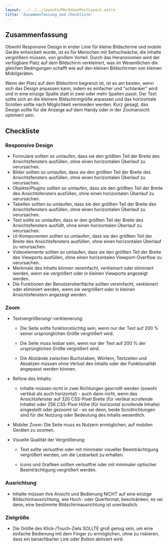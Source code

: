 ```yaml
---
layout: ../../../layouts/MarkdownPostLayout.astro
title: 'Zusammenfassung und Checkliste'
---
```


## Zusammenfassung

Obwohl Responsive Design in erster Linie für kleine Bildschirme und mobile Geräte entwickelt wurde,
ist es für Menschen mit Sehschwäche, die Inhalte vergrößern müssen, von großem Vorteil. Durch das
Heranzoomen wird der verfügbare Platz auf dem Bildschirm verkleinert, was im Wesentlichen die
gleichen Bedingungen schafft wie auf den kleinen Bildschirmen von kleinen Mobilgeräten.

Wenn der Platz auf dem Bildschirm begrenzt ist, ist es am besten, wenn sich das Design anpassen kann,
indem es einfacher und "schlanker" wird und in eine einzige Spalte statt in zwei oder mehr Spalten
passt. Der Text sollte sich an die kleinere Bildschirmgröße anpassen und das horizontale Scrollen
sollte nach Möglichkeit vermieden werden. Kurz gesagt, das Design sollte für die Anzeige auf dem
Handy oder in der Zoomansicht optimiert sein.

## Checkliste

### Responsive Design

- Formulare sollten so umlaufen, dass sie den größten Teil der Breite des Ansichtsfensters ausfüllen,
  ohne einen horizontalen Überlauf zu verursachen.
- Bilder sollten so umlaufen, dass sie den größten Teil der Breite des Ansichtsfensters ausfüllen,
  ohne einen horizontalen Überlauf zu verursachen.
- Objekte/Plugins sollten so umlaufen, dass sie den größten Teil der Breite des Ansichtsfensters
  ausfüllen, ohne einen horizontalen Überlauf zu verursachen.
- Tabellen sollten so umlaufen, dass sie den größten Teil der Breite des Ansichtsfensters ausfüllen,
  ohne einen horizontalen Überlauf zu verursachen.
- Text sollte so umlaufen, dass er den größten Teil der Breite des Ansichtsfensters ausfüllt, ohne
  einen horizontalen Überlauf zu verursachen.
- UI-Komponenten sollten so umlaufen, dass sie den größten Teil der Breite des Ansichtsfensters ausfüllen,
  ohne einen horizontalen Überlauf zu verursachen.
- Videoelemente sollten so umlaufen, dass sie den größten Teil der Breite des Viewports ausfüllen, ohne
  einen horizontalen Viewport-Overflow zu verursachen.
- Merkmale des Inhalts können vereinfacht, verkleinert oder eliminiert werden, wenn sie vergrößert oder
  in kleinen Viewports angezeigt werden.
- Die Funktionen der Benutzeroberfläche sollten vereinfacht, verkleinert oder eliminiert werden, wenn sie
  vergrößert oder in kleinen Ansichtsfenstern angezeigt werden.

### Zoom

- Textvergrößerung/-verkleinerung:

  - Die Seite sollte funktionstüchtig sein, wenn nur der Text auf 200 % seiner ursprünglichen Größe
    vergrößert wird.

  - Die Seite muss lesbar sein, wenn nur der Text auf 200 % der ursprünglichen Größe vergrößert wird.

  - Die Abstände zwischen Buchstaben, Wörtern, Textzeilen und Absätzen müssen ohne Verlust des Inhalts
    oder der Funktionalität angepasst werden können.

- Reflow des Inhalts:

  - Inhalte müssen nicht in zwei Richtungen gescrollt werden (sowohl vertikal als auch horizontal) -
    auch dann nicht, wenn das Ansichtsfenster auf 320 CSS-Pixel Breite (für vertikal scrollende Inhalte)
    oder 256 CSS-Pixel Höhe (für horizontal scrollende Inhalte) eingestellt oder gezoomt ist - es sei denn,
    beide Scrollrichtungen sind für die Nutzung oder Bedeutung des Inhalts wesentlich.

- Mobiler Zoom: Die Seite muss es Nutzern ermöglichen, auf mobilen Geräten zu zoomen.

- Visuelle Qualität der Vergrößerung:

  - Text sollte verlustfrei oder mit minimaler visueller Beeinträchtigung vergrößert werden, um die
    Lesbarkeit zu erhalten.

  - Icons und Grafiken sollten verlustfrei oder mit minimaler optischer Beeinträchtigung vergrößert werden.

### Ausrichtung

- Inhalte müssen ihre Ansicht und Bedienung NICHT auf eine einzige Bildschirmausrichtung, wie Hoch- oder
  Querformat, beschränken, es sei denn, eine bestimmte Bildschirmausrichtung ist unerlässlich.

### Zielgröße

- Die Größe des Klick-/Touch-Ziels SOLLTE groß genug sein, um eine einfache Bedienung mit dem Finger zu
  ermöglichen, ohne zu riskieren, dass ein benachbarter Link oder Button aktiviert wird.

